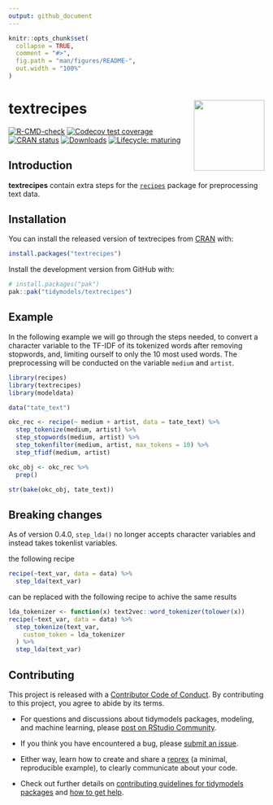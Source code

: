 ```yaml
---
output: github_document
---
```


<!-- README.md is generated from README.Rmd. Please edit that file -->

```r
knitr::opts_chunk$set(
  collapse = TRUE,
  comment = "#>",
  fig.path = "man/figures/README-",
  out.width = "100%"
)
```

# textrecipes <a href='https://textrecipes.tidymodels.org'><img src='man/figures/logo.png' align="right" height="139" /></a>

<!-- badges: start -->
[![R-CMD-check](https://github.com/tidymodels/textrecipes/actions/workflows/R-CMD-check.yaml/badge.svg)](https://github.com/tidymodels/textrecipes/actions/workflows/R-CMD-check.yaml)
[![Codecov test coverage](https://codecov.io/gh/tidymodels/textrecipes/branch/main/graph/badge.svg)](https://app.codecov.io/gh/tidymodels/textrecipes?branch=main)
[![CRAN status](http://www.r-pkg.org/badges/version/textrecipes)](https://CRAN.R-project.org/package=textrecipes)
[![Downloads](http://cranlogs.r-pkg.org/badges/textrecipes)](https://CRAN.R-project.org/package=textrecipes)
[![Lifecycle: maturing](https://img.shields.io/badge/lifecycle-maturing-blue.svg)](https://lifecycle.r-lib.org/articles/stages.html)
<!-- badges: end -->

## Introduction

**textrecipes** contain extra steps for the [`recipes`](https://CRAN.R-project.org/package=recipes) package for preprocessing text data. 

## Installation

You can install the released version of textrecipes from [CRAN](https://CRAN.R-project.org) with:

```r
install.packages("textrecipes")
```

Install the development version from GitHub with:

```r
# install.packages("pak")
pak::pak("tidymodels/textrecipes")
```

## Example

In the following example we will go through the steps needed, to convert a character variable to the TF-IDF of its tokenized words after removing stopwords, and, limiting ourself to only the 10 most used words. The preprocessing will be conducted on the variable `medium` and `artist`.

```r
library(recipes)
library(textrecipes)
library(modeldata)

data("tate_text")

okc_rec <- recipe(~ medium + artist, data = tate_text) %>%
  step_tokenize(medium, artist) %>%
  step_stopwords(medium, artist) %>%
  step_tokenfilter(medium, artist, max_tokens = 10) %>%
  step_tfidf(medium, artist)

okc_obj <- okc_rec %>%
  prep()

str(bake(okc_obj, tate_text))
```

## Breaking changes

As of version 0.4.0, `step_lda()` no longer accepts character variables and instead takes tokenlist variables.

the following recipe

```r
recipe(~text_var, data = data) %>%
  step_lda(text_var)
```

can be replaced with the following recipe to achive the same results

```r
lda_tokenizer <- function(x) text2vec::word_tokenizer(tolower(x))
recipe(~text_var, data = data) %>%
  step_tokenize(text_var,
    custom_token = lda_tokenizer
  ) %>%
  step_lda(text_var)
```

## Contributing

This project is released with a [Contributor Code of Conduct](https://contributor-covenant.org/version/2/0/CODE_OF_CONDUCT.html). By contributing to this project, you agree to abide by its terms.

- For questions and discussions about tidymodels packages, modeling, and machine learning, please [post on RStudio Community](https://forum.posit.co/new-topic?category_id=15&tags=tidymodels,question).

- If you think you have encountered a bug, please [submit an issue](https://github.com/tidymodels/textrecipes/issues).

- Either way, learn how to create and share a [reprex](https://reprex.tidyverse.org/articles/articles/learn-reprex.html) (a minimal, reproducible example), to clearly communicate about your code.

- Check out further details on [contributing guidelines for tidymodels packages](https://www.tidymodels.org/contribute/) and [how to get help](https://www.tidymodels.org/help/).
